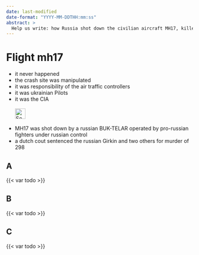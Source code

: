 ```yaml
---
date: last-modified
date-format: "YYYY-MM-DDTHH:mm:ss"
abstract: > 
  Help us write: how Russia shot down the civilian aircraft MH17, killed 298 people and why Girkin is sentenced but still free.
---
```


# Flight mh17 {#sec-denial-mh17}

::: {.callout-caution title="Myth"}
- it never happened
- the crash site was manipulated
- it was responsibility of the air traffic controllers
- it was ukrainian Pilots
- it was the CIA
[<br></br>![Search for topic in EUvsDisinfo](../all_common_img/EUvsDisinfo_400x240.jpg){height=2em}](https://euvsdisinfo.eu/disinformation-cases/?text=mh17&sort=relevance)
:::

::: {.callout-tip title="Truth"}
- MH17 was shot down by a russian BUK-TELAR operated by pro-russian fighters under russian control
- a dutch cout sentenced the russian Girkin and two others for murder of 298
:::


## A

{{< var todo >}}

## B

{{< var todo >}}

## C

{{< var todo >}}


